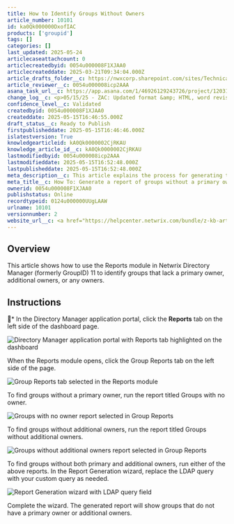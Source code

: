 ```yaml
---
title: How to Identify Groups Without Owners
article_number: 10101
id: ka0Qk000000DxofIAC
products: ['groupid']
tags: []
categories: []
last_updated: 2025-05-24
articlecaseattachcount: 0
articlecreatedbyid: 0054u000008F1XJAA0
articlecreateddate: 2025-03-21T09:34:04.000Z
article_drafts_folder__c: https://nwxcorp.sharepoint.com/sites/TechnicalSupportOperations/Shared%20Documents/Technical%20Knowledge%20Management/Salesforce%20Knowledge%20Drafts/kA0Qk0000002CjRKAU
article_reviewer__c: 0054u000008icp2AAA
asana_task_url__c: https://app.asana.com/1/46926129243726/project/1203106155380297/task/1210264956352669?focus=true
change_log__c: <p>05/15/25 - ZAC: Updated format &amp; HTML, word revisions</p>
confidence_level__c: Validated
createdbyid: 0054u000008F1XJAA0
createddate: 2025-05-15T16:46:55.000Z
draft_status__c: Ready to Publish
firstpublisheddate: 2025-05-15T16:46:46.000Z
islatestversion: True
knowledgearticleid: kA0Qk0000002CjRKAU
knowledge_article_id__c: kA0Qk0000002CjRKAU
lastmodifiedbyid: 0054u000008icp2AAA
lastmodifieddate: 2025-05-15T16:52:48.000Z
lastpublisheddate: 2025-05-15T16:52:48.000Z
meta_description__c: This article explains the process for generating the reports for groups without owners.
meta_title__c: How To: Generate a report of groups without a primary owner, without additional owners, and without any owner
ownerid: 0054u000008F1XJAA0
publishstatus: Online
recordtypeid: 0124u000000UUgLAAW
urlname: 10101
versionnumber: 2
website_url__c: <a href="https://helpcenter.netwrix.com/bundle/z-kb-articles-salesforce/page/kA0Qk0000002CjRKAU.html" target="_blank">Open in a new window</a>
---
```


## Overview

This article shows how to use the Reports module in Netwrix Directory Manager (formerly GroupID) 11 to identify groups that lack a primary owner, additional owners, or any owners.

## Instructions

* In the Directory Manager application portal, click the __Reports__ tab on the left side of the dashboard page.

![Directory Manager application portal with Reports tab highlighted on the dashboard](https://nwxcorp.file.force.com/servlet/rtaImage?eid=ka0Qk000000Dxof&feoid=00N0g000004CA0p&refid=0EMQk00000BSZAz)

When the Reports module opens, click the Group Reports tab on the left side of the page.

![Group Reports tab selected in the Reports module](https://nwxcorp.file.force.com/servlet/rtaImage?eid=ka0Qk000000Dxof&feoid=00N0g000004CA0p&refid=0EMQk00000BSZ69)

To find groups without a primary owner, run the report titled Groups with no owner.

![Groups with no owner report selected in Group Reports](https://nwxcorp.file.force.com/servlet/rtaImage?eid=ka0Qk000000Dxof&feoid=00N0g000004CA0p&refid=0EMQk00000BSZ9N)

To find groups without additional owners, run the report titled Groups without additional owners.

![Groups without additional owners report selected in Group Reports](https://nwxcorp.file.force.com/servlet/rtaImage?eid=ka0Qk000000Dxof&feoid=00N0g000004CA0p&refid=0EMQk00000BSZ7l)

To find groups without both primary and additional owners, run either of the above reports. In the Report Generation wizard, replace the LDAP query with your custom query as needed.

![Report Generation wizard with LDAP query field](https://nwxcorp.file.force.com/servlet/rtaImage?eid=ka0Qk000000Dxof&feoid=00N0g000004CA0p&refid=0EMQk00000BSXh5)

Complete the wizard. The generated report will show groups that do not have a primary owner or additional owners.